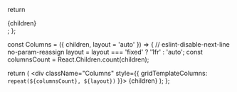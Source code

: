 

  return <div className="Column">{children}</div>;
};

const Columns = ({ children, layout = 'auto' }) => {
  // eslint-disable-next-line no-param-reassign
  layout = layout === 'fixed' ? '1fr' : 'auto';
  const columnsCount = React.Children.count(children);

  return (
    <div className="Columns" style={{ gridTemplateColumns: `repeat(${columnsCount}, ${layout})` }}>
      {children}
    </div>
  );
};

